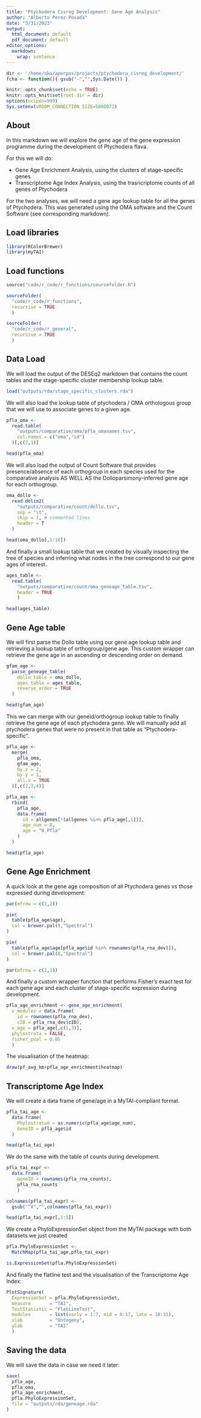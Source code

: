 ```yaml
---
title: "Ptychodera Cisreg Development: Gene Age Analysis"
author: "Alberto Perez-Posada"
date: "3/31/2023"
output:
  html_document: default
  pdf_document: default
editor_options: 
  markdown: 
    wrap: sentence
---
```


```r

dir <- '/home/ska/aperpos/projects/ptychodera_cisreg_development/'
fcha <- function(){ gsub("-","",Sys.Date()) }

knitr::opts_chunk$set(echo = TRUE)
knitr::opts_knit$set(root.dir = dir)
options(scipen=999)
Sys.setenv(VROOM_CONNECTION_SIZE=5000072)

```


## About

In this markdown we will explore the gene age of the gene expression programme during the development of Ptychodera flava.

For this we will do:

 - Gene Age Enrichment Analysis, using the clusters of stage-specific genes
 - Transcriptome Age Index Analysis, using the trasncriptome counts of all genes of Ptychodera

For the two analyses, we will need a gene age lookup table for all the genes of Ptychodera. This was generated using the OMA software and the Count Software (see corresponding markdown).

## Load libraries

```r
library(RColorBrewer)
library(myTAI)
```

## Load functions

```r
source("code/r_code/r_functions/sourcefolder.R")

sourceFolder(
  "code/r_code/r_functions",
  recursive = TRUE
  )

sourceFolder(
  "code/r_code/r_general",
  recursive = TRUE
  )
```

## Data Load

We will load the output of the DESEq2 markdown that contains the count tables and the stage-specific cluster membership lookup table.

```r
load("outputs/rda/stage_specific_clusters.rda")
```

We will also load the lookup table of ptychodera / OMA orthologous group that we will use to associate genes to a given age.

```r
pfla_oma <-
  read.table(
    "outputs/comparative/oma/pfla_omanames.tsv",
    col.names = c("oma","id")
  )[,c(2,1)]

head(pfla_oma)
```

We will also load the output of Count Software that provides presence/absence of each orthogroup in each species used for the comparative analysis AS WELL AS the Dolloparsimony-inferred gene age for each orthogroup.

```r
oma_dollo <-
  read.delim2(
    "outputs/comparative/count/dollo.tsv",
    sep = "\t",
    skip = 1, # commented lines
    header = T
  )

head(oma_dollo[,1:10])
```

And finally a small lookup table that we created by visually inspecting the tree of species and inferring what nodes in the tree correspond to our gene ages of interest.

```r
ages_table <- 
  read.table(
    "outputs/comparative/count/oma_geneage_table.tsv",
    header = TRUE
    )

head(ages_table)
```

## Gene Age table

We will first parse the Dollo table using our gene age lookup table and retrieving a lookup table of orthogroup/gene age. This custom wrapper can retrieve the gene age in an ascending or descending order on demand.

```r
gfam_age <- 
  parse_geneage_table(
    dollo_table = oma_dollo,
    ages_table = ages_table,
    reverse_order = TRUE
  )

head(gfam_age)
```

This we can merge with our geneid/orthogroup lookup table to finally retrieve the gene age of each ptychodera gene. We will manually add all ptychodera genes that were no present in that table as "Ptychodera-specific".

```r
pfla_age <-
  merge(
    pfla_oma,
    gfam_age,
    by.x = 2,
    by.y = 1,
    all.x = TRUE
  )[,c(2,3,4)]

pfla_age <-
  rbind(
    pfla_age,
    data.frame(
      id = allgenes[!(allgenes %in% pfla_age[,1])],
      age_num = 8,
      age = "8_Pfla"
    )
  )

head(pfla_age)
```

## Gene Age Enrichment

A quick look at the gene age composition of all Ptychodera genes vs those expressed during development:

```r
par(mfrow = c(1,2))

pie(
  table(pfla_age$age),
  col = brewer.pal(8,"Spectral")
)

pie(
  table(pfla_age$age[pfla_age$id %in% rownames(pfla_rna_dev)]),
  col = brewer.pal(8,"Spectral")
)

par(mfrow = c(1,1))
```

And finally a custom wrapper function that performs Fisher's exact test for each gene age and each cluster of stage-specific expression during development.

```r
pfla_age_enrichment <- gene_age_enrichment(
  x_modules = data.frame(
    id = rownames(pfla_rna_dev),
    cID = pfla_rna_dev$cID),
  x_age = pfla_age[,c(1,3)],
  phylostrata = FALSE,
  fisher_pval = 0.05
  ) 
```

The visualisation of the heatmap:

```r
draw(pf_avg_hm+pfla_age_enrichment$heatmap)
```

## Transcriptome Age Index

We will create a data frame of gene/age in a MyTAI-compliant format.

```r
pfla_tai_age <- 
  data.frame(
    Phylostratum = as.numeric(pfla_age$age_num),
    GeneID = pfla_age$id
  )

head(pfla_tai_age)
```

We do the same with the table of counts during development.

```r
pfla_tai_expr <- 
  data.frame(
    GeneID = rownames(pfla_rna_counts),
    pfla_rna_counts
    )

colnames(pfla_tai_expr) <- 
  gsub("^X","",colnames(pfla_tai_expr))

head(pfla_tai_expr[,1:5])
```

We create a PhyloExpressionSet object from the MyTAI package with both datasets we just created

```r
pfla.PhyloExpressionSet <- 
  MatchMap(pfla_tai_age,pfla_tai_expr)

is.ExpressionSet(pfla.PhyloExpressionSet) 
```

And finally the flatline test and the visualisation of the Transcriptome Age Index:

```r
PlotSignature( 
  ExpressionSet = pfla.PhyloExpressionSet,
  measure       = "TAI", 
  TestStatistic = "FlatLineTest",
  modules       = list(early = 1:7, mid = 8:17, late = 18:31),
  xlab          = "Ontogeny", 
  ylab          = "TAI" 
  )
```

## Saving the data

We will save the data in case we need it later:

```r
save(
  pfla_age,
  pfla_oma,
  pfla_age_enrichment,
  pfla.PhyloExpressionSet,
  file = "outputs/rda/geneage.rda"
)
```
